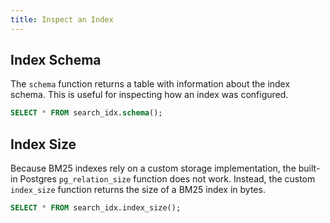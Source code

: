 ```yaml
---
title: Inspect an Index
---
```


## Index Schema

The `schema` function returns a table with information about the index schema. This is useful for inspecting how an index was configured.

```sql
SELECT * FROM search_idx.schema();
```

## Index Size

Because BM25 indexes rely on a custom storage implementation, the built-in Postgres `pg_relation_size` function does not work. Instead, the custom
`index_size` function returns the size of a BM25 index in bytes.

```sql
SELECT * FROM search_idx.index_size();
```
